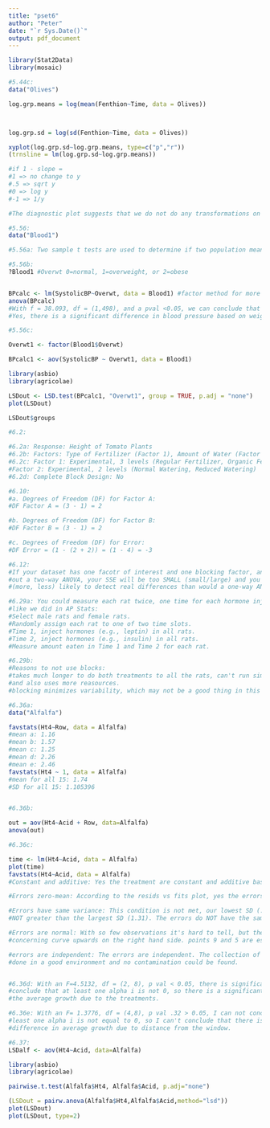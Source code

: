 ```yaml
---
title: "pset6"
author: "Peter"
date: "`r Sys.Date()`"
output: pdf_document
---
```



```r
library(Stat2Data)
library(mosaic)

#5.44c: 
data("Olives")

log.grp.means = log(mean(Fenthion~Time, data = Olives))



log.grp.sd = log(sd(Fenthion~Time, data = Olives))

xyplot(log.grp.sd~log.grp.means, type=c("p","r"))
(trnsline = lm(log.grp.sd~log.grp.means))

#if 1 - slope =
#1 => no change to y
#.5 => sqrt y
#0 => log y
#-1 => 1/y

#The diagnostic plot suggests that we do not do any transformations on Y. 1 - -1.401 = 2.401 which is greater than 1, so no change is needed. 

```

```r
#5.56:
data("Blood1")

#5.56a: Two sample t tests are used to determine if two population means are equal, in this case we have 3 different populations: normal, overweight, and obese.

#5.56b:
?Blood1 #Overwt	0=normal, 1=overweight, or 2=obese


BPcalc <- lm(SystolicBP~Overwt, data = Blood1) #factor method for more than one numeric
anova(BPcalc)
#With f = 38.093, df = (1,498), and a pval <0.05, we can conclude that at least one alphai is != 0. 
#Yes, there is a significant difference in blood pressure based on weight. 

#5.56c:

Overwt1 <- factor(Blood1$Overwt)

BPcalc1 <- aov(SystolicBP ~ Overwt1, data = Blood1)

library(asbio)
library(agricolae)

LSDout <- LSD.test(BPcalc1, "Overwt1", group = TRUE, p.adj = "none")
plot(LSDout)

LSDout$groups

```


```r
#6.2:

#6.2a: Response: Height of Tomato Plants
#6.2b: Factors: Type of Fertilizer (Factor 1), Amount of Water (Factor 2)
#6.2c: Factor 1: Experimental, 3 levels (Regular Fertilizer, Organic Fertilizer, No Fertilizer)
#Factor 2: Experimental, 2 levels (Normal Watering, Reduced Watering)
#6.2d: Complete Block Design: No


```

```r
#6.10:
#a. Degrees of Freedom (DF) for Factor A:
#DF Factor A = (3 - 1) = 2

#b. Degrees of Freedom (DF) for Factor B:
#DF Factor B = (3 - 1) = 2

#c. Degrees of Freedom (DF) for Error:
#DF Error = (1 - (2 + 2)) = (1 - 4) = -3

```

```r
#6.12:
#If your dataset has one facotr of interest and one blocking factor, and you carry 
#out a two-way ANOVA, your SSE will be too SMALL (small/large) and you will be MORE 
#(more, less) likely to detect real differences than would a one-way ANOVA.

```

```r
#6.29a: You could measure each rat twice, one time for each hormone injection (leptin and insulin), and the order of the injections would have to be randomized.
#like we did in AP Stats: 
#Select male rats and female rats.
#Randomly assign each rat to one of two time slots.
#Time 1, inject hormones (e.g., leptin) in all rats.
#Time 2, inject hormones (e.g., insulin) in all rats.
#Measure amount eaten in Time 1 and Time 2 for each rat.

#6.29b:
#Reasons to not use blocks: 
#takes much longer to do both treatments to all the rats, can't run simultaneously, 
#and also uses more reasources.
#blocking minimizes variability, which may not be a good thing in this case.

```

```r
#6.36a:
data("Alfalfa")

favstats(Ht4~Row, data = Alfalfa)
#mean a: 1.16
#mean b: 1.57	
#mean c: 1.25	
#mean d: 2.26	
#mean e: 2.46
favstats(Ht4 ~ 1, data = Alfalfa)
#mean for all 15: 1.74
#SD for all 15: 1.105396


#6.36b:

out = aov(Ht4~Acid + Row, data=Alfalfa)
anova(out)

#6.36c:

time <- lm(Ht4~Acid, data = Alfalfa)
plot(time)
favstats(Ht4~Acid, data = Alfalfa)
#Constant and additive: Yes the treatment are constant and additive based on the context.

#Errors zero-mean: According to the resids vs fits plot, yes the errors are 0 mean visually.

#Errors have same variance: This condition is not met, our lowest SD (.4312) * 2 is 
#NOT greater than the largest SD (1.31). The errors do NOT have the same variance.

#Errors are normal: With so few observations it's hard to tell, but there is a very 
#concerning curve upwards on the right hand side. points 9 and 5 are especially concerning.

#errors are independent: The errors are independent. The collection of the data was
#done in a good environment and no contamination could be found.


#6.36d: With an F=4.5132, df = (2, 8), p val < 0.05, there is significant evidence to 
#conclude that at least one alpha i is not 0, so there is a significant difference in 
#the average growth due to the treatments.

#6.36e: With an F= 1.3776, df = (4,8), p val .32 > 0.05, I can not conclude that at 
#least one alpha i is not equal to 0, so I can't conclude that there is not a significant 
#difference in average growth due to distance from the window. 
```

```r
#6.37:
LSDalf <- aov(Ht4~Acid, data=Alfalfa)

library(asbio)
library(agricolae)

pairwise.t.test(Alfalfa$Ht4, Alfalfa$Acid, p.adj="none") 

(LSDout = pairw.anova(Alfalfa$Ht4,Alfalfa$Acid,method="lsd"))
plot(LSDout)
plot(LSDout, type=2)
```






